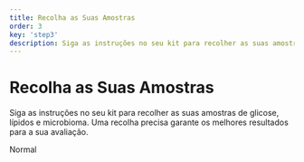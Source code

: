```yaml
---
title: Recolha as Suas Amostras
order: 3
key: 'step3'
description: Siga as instruções no seu kit para recolher as suas amostras de glicose, lípidos e microbioma. Uma recolha precisa garante os melhores resultados para a sua avaliação.
---
```


# Recolha as Suas Amostras

Siga as instruções no seu kit para recolher as suas amostras de glicose, lípidos e microbioma. Uma recolha precisa garante os melhores resultados para a sua avaliação.

<userStyle>Normal</userStyle>
